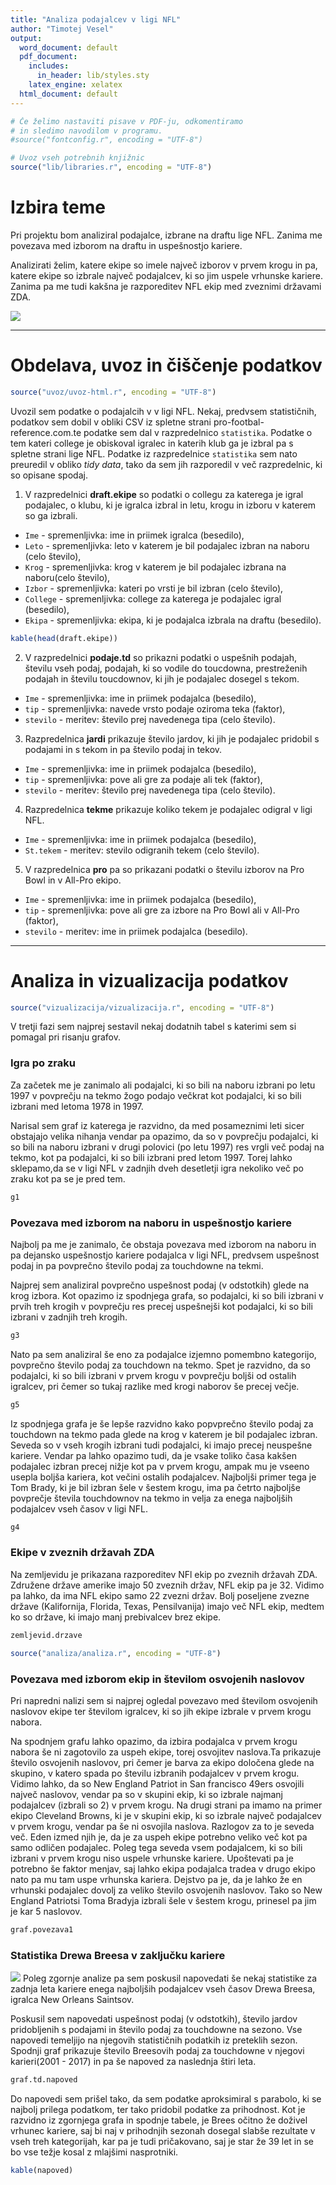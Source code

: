 ```yaml
---
title: "Analiza podajalcev v ligi NFL"
author: "Timotej Vesel"
output:
  word_document: default
  pdf_document:
    includes:
      in_header: lib/styles.sty
    latex_engine: xelatex
  html_document: default
---
```


```r
# Če želimo nastaviti pisave v PDF-ju, odkomentiramo
# in sledimo navodilom v programu.
#source("fontconfig.r", encoding = "UTF-8")

# Uvoz vseh potrebnih knjižnic
source("lib/libraries.r", encoding = "UTF-8")
```

# Izbira teme
Pri projektu bom analiziral podajalce, izbrane na draftu lige NFL. Zanima me povezava med izborom na draftu in uspešnostjo kariere.

Analizirati želim, katere ekipe so imele največ izborov v prvem krogu in pa, katere ekipe so izbrale največ podajalcev, ki so jim uspele vrhunske kariere.
Zanima pa me tudi kakšna je razporeditev NFL ekip med zveznimi državami ZDA.

![](http://oregonsportsnews.com/wp-content/uploads/2017/08/NFL.jpg)

***

# Obdelava, uvoz in čiščenje podatkov

```r
source("uvoz/uvoz-html.r", encoding = "UTF-8")
```

Uvozil sem podatke o podajalcih v v ligi NFL. Nekaj, predvsem statističnih, podatkov sem dobil v obliki CSV iz spletne strani pro-footbal-reference.com.te podatke sem dal v razpredelnico `statistika`. Podatke o tem kateri college je obiskoval igralec in katerih klub ga je izbral pa s spletne strani lige NFL. Podatke iz razpredelnice `statistika` sem nato preuredil v obliko *tidy data*, tako da sem jih razporedil v več razpredelnic, ki so opisane spodaj.

1. V razpredelnici **draft.ekipe** so podatki o collegu za katerega je igral podajalec, o klubu, ki je igralca izbral in letu, krogu in izboru v katerem so ga izbrali.
  - `Ime` - spremenljivka: ime in priimek igralca (besedilo),
  - `Leto` - spremenljivka: leto v katerem je bil podajalec izbran na naboru (celo število),
  - `Krog` - spremenljivka: krog v katerem je bil podajalec izbrana na naboru(celo število),
  - `Izbor` - spremenljivka: kateri po vrsti je bil izbran (celo število),
  - `College` - spremenljivka: college za katerega je podajalec igral (besedilo),
  - `Ekipa` - spremenljivka: ekipa, ki je podajalca izbrala na draftu (besedilo).
  
```r
kable(head(draft.ekipe))
```
  
2. V razpredelnici **podaje.td** so prikazni podatki o uspešnih podajah, številu vseh podaj, podajah, ki so vodile do toucdowna, prestreženih podajah in številu toucdownov, ki jih je podajalec dosegel s tekom. 
  - `Ime` - spremenljivka: ime in priimek podajalca (besedilo),
  - `tip` - spremenljivka: navede vrsto podaje oziroma teka (faktor),
  - `stevilo` - meritev: število prej navedenega tipa (celo število).

3. Razpredelnica **jardi** prikazuje število jardov, ki jih je podajalec pridobil s podajami in s tekom in pa število podaj in tekov.
  - `Ime` - spremenljivka: ime in priimek podajalca (besedilo),
  - `tip` - spremenljivka: pove ali gre za podaje ali tek (faktor),
  - `stevilo` - meritev: število prej navedenega tipa (celo število).

4. Razpredelnica **tekme** prikazuje koliko tekem je podajalec odigral v ligi NFL.
  - `Ime` - spremenljivka: ime in priimek podajalca (besedilo),
  - `St.tekem` - meritev: stevilo odigranih tekem (celo število).
  
5. V razpredelnica **pro** pa so prikazani podatki o številu izborov na Pro Bowl in v All-Pro ekipo.
  - `Ime` - spremenljivka: ime in priimek podajalca (besedilo),
  - `tip` - spremenljivka: pove ali gre za izbore na Pro Bowl ali v All-Pro (faktor),
  - `stevilo` - meritev: ime in priimek podajalca (besedilo).

***


# Analiza in vizualizacija podatkov


```r
source("vizualizacija/vizualizacija.r", encoding = "UTF-8")
```

V tretji fazi sem najprej sestavil nekaj dodatnih tabel s katerimi sem si pomagal pri risanju grafov.

### Igra po zraku
Za začetek me je zanimalo ali podajalci, ki so bili na naboru izbrani po letu 1997 v povprečju na tekmo žogo podajo večkrat kot podajalci, ki so bili izbrani med letoma 1978 in 1997.

Narisal sem graf iz katerega je razvidno, da med posameznimi leti sicer obstajajo velika nihanja vendar pa opazimo, da so v povprečju podajalci, ki so bili na naboru izbrani v drugi polovici (po letu 1997) res vrgli več podaj na tekmo, kot pa podajalci, ki so bili izbrani pred letom 1997. Torej lahko sklepamo,da se v ligi NFL v zadnjih dveh desetletji igra nekoliko več po zraku kot pa se je pred tem.

```r
g1
```

### Povezava med izborom na naboru in uspešnostjo kariere
Najbolj pa me je zanimalo, če obstaja povezava med izborom na naboru in pa dejansko uspešnostjo kariere podajalca v ligi NFL, predvsem uspešnost podaj in pa povprečno število podaj za touchdowne na tekmi.

Najprej sem analiziral povprečno uspešnost podaj (v odstotkih) glede na krog izbora. Kot opazimo iz spodnjega grafa,  so podajalci, ki so bili izbrani v prvih treh krogih v povprečju res precej uspešnejši kot podajalci, ki so bili izbrani v zadnjih treh krogih. 

```r
g3
```

Nato pa sem analiziral še eno za podajalce izjemno pomembno kategorijo, povprečno število podaj za touchdown na tekmo.
Spet je razvidno, da  so podajalci, ki so bili izbrani v prvem krogu v povprečju boljši od ostalih igralcev, pri čemer so tukaj razlike med krogi naborov še precej večje.

```r
g5
```

Iz spodnjega grafa je še lepše razvidno kako popvprečno število podaj za touchdown na tekmo pada glede na krog v katerem je bil podajalec izbran. Seveda so v vseh krogih izbrani tudi podajalci, ki imajo precej neuspešne kariere. Vendar pa lahko opazimo tudi, da je vsake toliko časa kakšen podajalec izbran precej nižje kot pa v prvem krogu, ampak mu je vseeno usepla boljša kariera, kot večini ostalih podajalcev. Najboljši primer tega je Tom Brady, ki je bil izbran šele v šestem krogu, ima pa četrto najboljše povprečje števila touchdownov na tekmo in velja za enega najboljših podajalcev vseh časov v ligi NFL.

```r
g4
```

### Ekipe v zveznih državah ZDA
Na zemljevidu je prikazana razporeditev NFl ekip po zveznih državah ZDA. Združene države amerike imajo 50 zveznih držav, NFL ekip pa je 32. Vidimo pa lahko, da ima NFL ekipo samo 22 zvezni držav. Bolj poseljene zvezne države (Kalifornija, Florida, Texas, Pensilvanija) imajo več NFL ekip, medtem ko so   države, ki imajo manj prebivalcev brez ekipe.

```r
zemljevid.drzave
```

```r
source("analiza/analiza.r", encoding = "UTF-8")
```

### Povezava med izborom ekip in številom osvojenih naslovov
Pri napredni nalizi sem si najprej ogledal povezavo med številom osvojenih naslovov ekipe ter številom igralcev, ki so jih ekipe izbrale v prvem krogu nabora.

Na spodnjem grafu lahko opazimo, da izbira podajalca v prvem krogu nabora še ni zagotovilo za uspeh ekipe, torej osvojitev naslova.Ta prikazuje število osvojenih naslovov, pri čemer je barva za ekipo določena glede na skupino, v katero spada po številu izbranih podajalcev v prvem krogu. Vidimo lahko, da so New England Patriot in San francisco 49ers osvojili največ naslovov, vendar pa so v skupini ekip, ki so izbrale najmanj podajalcev (izbrali so 2) v prvem krogu. Na drugi strani pa imamo na primer ekipo Cleveland Browns, ki je v skupini ekip, ki so izbrale največ podajalcev v prvem krogu, vendar pa še ni osvojila naslova. Razlogov za to je seveda več. Eden izmed njih je, da je za uspeh ekipe potrebno veliko več kot pa samo odličen podajalec. Poleg tega seveda vsem podajalcem, ki so bili izbrani v prvem krogu niso uspele vrhunske kariere. Upoštevati pa je potrebno še faktor menjav, saj lahko ekipa podajalca tradea v drugo ekipo nato pa mu tam uspe vrhunska kariera. Dejstvo pa je, da je lahko že en vrhunski podajalec dovolj za veliko število osvojenih naslovov. Tako so New England Patriotsi Toma Bradyja izbrali šele v šestem krogu, prinesel pa jim je kar 5 naslovov. 

```r
graf.povezava1
```

### Statistika Drewa Breesa v zaključku kariere
![](http://media.nola.com/saints_impact/photo/drew-brees-saints-vs-seahawks-2016-bc6da477c6824a9b.jpg)
Poleg zgornje analize pa sem poskusil napovedati še nekaj statistike za zadnja leta kariere enega najboljših podajalcev vseh časov Drewa Breesa, igralca New Orleans Saintsov.

Poskusil sem napovedati uspešnost podaj (v odstotkih), število jardov pridobljenih s podajami in število podaj za touchdowne na sezono. Vse napovedi temeljijo na njegovih  statističnih podatkih iz preteklih sezon. 
Spodnji graf prikazuje število Breesovih podaj za touchdowne v njegovi karieri(2001 - 2017) in pa še napoved za naslednja štiri leta.

```r
graf.td.napoved
```

Do napovedi sem prišel tako, da sem podatke aproksimiral s parabolo, ki se najbolj prilega podatkom, ter tako pridobil podatke za prihodnost. Kot je razvidno iz zgornjega grafa in spodnje tabele, je Brees očitno že doživel vrhunec kariere, saj bi naj v prihodnjih sezonah dosegal slabše rezultate v vseh treh kategorijah, kar pa je tudi pričakovano, saj je star že 39 let in se bo vse težje kosal z mlajšimi nasprotniki.

```r
kable(napoved)
```

